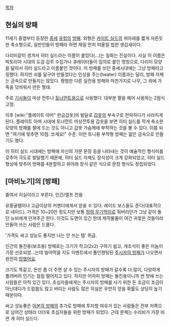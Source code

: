 {{{+1 '''Heater Shield''' }}}

[[목차]]

== 현실의 방패 ==
11세기 중엽부터 등장한 [[중세]] [[유럽]]의 [[방패]].
외형은 [[카이트 실드]]의 위아래를 짧게 자른듯한 축소형으로, 일반인들이 방패라 하면 제일 먼저 떠올릴 법한 생김새이다.

다리미같이 생겨서 히터 실드라는 이름이 붙었다(...)는 일화는 진실이다. 사실 이 이름은 빅토리아 시대의 도검 갑주 수집가나 큐레이터들이 임의로 붙인 명칭으로, 다리미 모양을 닮아서 히터 실드라고 이름붙인 것이다. 이 방패를 쓰던 중세시대에는 그냥 방패라고 칭했다.
하지만 쇠를 달구어 만들었다는 인상을 주는(heater) 이름과는 달리, 방패 자체는 금속으로 만들지는 않았다. 평범한 다른 실전용 방패와 마찬가지로 나무, 그 위에 가죽을 덧씌워서 만든 형태.

주로 [[기사]]들이 마상 전투나 [[토너먼트]]용으로 사용했다. 대부분 팔을 꿰어 사용하는 2점식 고정.

이후 [wiki:"플레이트 아머" 판금갑옷]의 발달로 [[갑옷]]의 부속구로 전락하다가 사라지게 된다. 플레이트 아머 시대에 토너먼트 마상전투용 갑옷을 보면 히터 실드를 작게 축소한 모양의 방패를 팔에 드는 것도 아니고 갑옷 가슴께에 부착하는 것을 볼 수 있다. 이쯤 되면 "여기에 맞추면 10점. 쏘세요!" 수준. 이런 토니용 부착형 방패는 얇은 금속으로 만들기도 했다.

이 히터 실드 시대에는 방패에 자신의 가문 문장 등을 나타내는 것이 예술적인 형식미를 갖추어 극도로 발달했기 때문에, 히터 실드 자체도 장식성이 크게 강화되었고, 히터 실드 형상에 맞추어 방패를 4분할하고 위아래 장식 같은 식으로 문장 형식도 정립되었다.

== [마비노기]의 [방패] ==
줄여서 히실이라고 부른다. 인간/엘프 전용

유황골렘이나 고급이상의 커맨더에게서 얻을 수 있다. 레이드 보스들도 준다(대표적으로 네이드). 가격은 10~20만 정도지만 보통 [[정령 무기]]먹이로 줘버리던가 그냥 같이 돌던 뉴비에게 던져주곤 한다. 
이것도 도면이 있긴 한데 제작물품이 여간 귀챃은 것들이라 만들어 쓰는 사람은 드믈다.

'가격도 싸고 성능도 좋지만 나는 안 쓰는 템' 취급.

인간의 돌진용(보조용) 방패로는 크기가 작고(2x2) 구하기 쉽고, 개조식이 좋은 이놈이 가장 선호되었...는데 빌어먹을 지도 이벤트에서 풀인챈팅된 [[주시자의 방패]]가 나오면서 완전히 [[망했어요]].

크기도 똑같고, 돈만 좀 더 주면 살 수 있는 주시자의 방패가 갈수록 더 많이, 다양하게 풀려버려 인기는 점점 떨어지고 있다. 하지만 어차피 방패는 돌진용이니까 싼 맛에 쓰는 사람들은 아직 있긴 있다. 초심자들에게는 주시자의 방패를 사기 위한 돈 조금이 조금이 아닌데다가 드랍몹도 많고 버리는 사람도 많은 히실은 우연히 얻을 확률도 상당히 높기 때문이다.

싸고 성능좋은 [[아본의 방패]]의 추가로 방패에 투자할 여유가 있는 사람들은 전부 저쪽으로 넘어간 상태라 더더욱 초심자들을 위한 방패가 되었다. 근데 문제는 수리비가 가장 비싼 게 히터 실드다.

